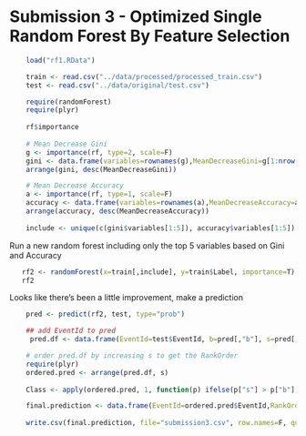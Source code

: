 Submission 3 - Optimized Single Random Forest By Feature Selection
========================================================

```r
    load("rf1.RData")
```
```r
    train <- read.csv("../data/processed/processed_train.csv")
    test <- read.csv("../data/original/test.csv")
```

```r
    require(randomForest)
    require(plyr)
    
    rf$importance
    
    # Mean Decrease Gini
    g <- importance(rf, type=2, scale=F)
    gini <- data.frame(variables=rownames(g),MeanDecreaseGini=g[1:nrow(g)], stringsAsFactors=F)
    arrange(gini, desc(MeanDecreaseGini))

    # Mean Decrease Accuracy
    a <- importance(rf, type=1, scale=F)
    accuracy <- data.frame(variables=rownames(a),MeanDecreaseAccuracy=a[1:nrow(a)], stringsAsFactors=F)
    arrange(accuracy, desc(MeanDecreaseAccuracy))
    
    include <- unique(c(gini$variables[1:5]), accuracy$variables[1:5])
```
Run a new random forest including only the top 5 variables based on Gini and Accuracy
```r
   rf2 <- randomForest(x=train[,include], y=train$Label, importance=T)
   rf2
```
Looks like there's been a little improvement, make a prediction
```r
    pred <- predict(rf2, test, type="prob")
```
```r

    ## add EventId to pred
     pred.df <- data.frame(EventId=test$EventId, b=pred[,"b"], s=pred[,"s"])  

    # order pred.df by increasing s to get the RankOrder
    require(plyr)    
    ordered.pred <- arrange(pred.df, s)
    
    Class <- apply(ordered.pred, 1, function(p) ifelse(p["s"] > p["b"], "s", "b"))

    final.prediction <- data.frame(EventId=ordered.pred$EventId,RankOrder=1:550000,Class)
    
    write.csv(final.prediction, file="submission3.csv", row.names=F, quote=F)
```



